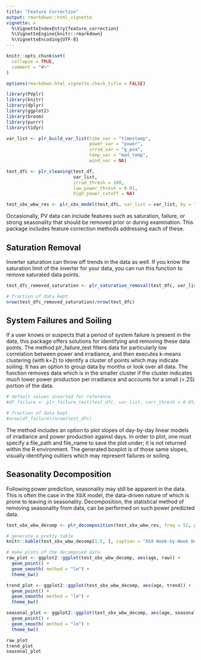---
title: "Feature Correction"
output: rmarkdown::html_vignette
vignette: >
  %\VignetteIndexEntry{feature_correction}
  %\VignetteEngine{knitr::rmarkdown}
  %\VignetteEncoding{UTF-8}
---

```{r setup, include = FALSE}
knitr::opts_chunk$set(
  collapse = TRUE,
  comment = "#>"
)

options(rmarkdown.html_vignette.check_title = FALSE)

```

```{r, include = FALSE}

library(PVplr)
library(knitr)
library(dplyr)
library(ggplot2)
library(broom)
library(purrr)
library(tidyr)

var_list <- plr_build_var_list(time_var = "timestamp", 
                               power_var = "power", 
                               irrad_var = "g_poa", 
                               temp_var = "mod_temp", 
                               wind_var = NA)

test_dfc <- plr_cleaning(test_df, 
                         var_list, 
                         irrad_thresh = 100, 
                         low_power_thresh = 0.01, 
                         high_power_cutoff = NA)

test_xbx_wbw_res <- plr_xbx_model(test_dfc, var_list = var_list, by = "week", data_cutoff = 30, predict_data = NULL)
```

Occasionally, PV data can include features such as saturation, failure, or strong seasonality that should be removed prior or during examination. This package includes feature correction methods addressing each of these.

## Saturation Removal ##

Inverter saturation can throw off trends in the data as well. If you know the saturation limit of the inverter for your data, you can run this function to remove saturated data points.
```{r}
test_dfc_removed_saturation <- plr_saturation_removal(test_dfc, var_list, sat_limit = 3000, power_thresh = 0.99)

# fraction of data kept
nrow(test_dfc_removed_saturation)/nrow(test_dfc)
```

## System Failures and Soiling ###

If a user knows or suspects that a period of system failure is present in the data, this package offers solutions for identifying and removing these data points. The method plr_failure_test filters data for particularly low correlation between power and irradiance, and then executes k-means clustering (with k=2) to identify a cluster of points which may indicate soiling. It has an option to group data by months or look over all data. The function removes data which is in the smaller cluster if the cluster indicates much lower power production per irradiance and accounts for a small (<.25) portion of the data.
```{r}
# default values inserted for reference
#df_failure <- plr_failure_test(test_dfc, var_list, corr_thresh = 0.95, plot = FALSE, by_month = FALSE)

# fraction of data kept
#nrow(df_failure)/nrow(test_dfc)
```
The method includes an option to plot slopes of day-by-day linear models of irradiance and power production against days. In order to plot, one must specify a file_path and file_name to save the plot under; it is not returned within the R environment. The generated boxplot is of those same slopes, visually identifying outliers which may represent failures or soiling.


## Seasonality Decomposition ##

Following power prediction, seasonality may still be apparent in the data. This is often the case in the XbX model, the data-driven nature of which is prone to leaving in seasonality. Decomposition, the statistical method of removing seasonality from data, can be performed on such power predicted data.

```{r}
test_xbx_wbw_decomp <- plr_decomposition(test_xbx_wbw_res, freq = 52, power_var = 'power_var', time_var = 'time_var', plot = FALSE, plot_file = NULL, title = NULL, data_file = NULL)

# generate a pretty table
knitr::kable(test_xbx_wbw_decomp[1:5, ], caption = "XbX Week-by-Week Decomposition: Resulting Data")
```

```{r}
# make plots of the decomposed data
raw_plot <- ggplot2::ggplot(test_xbx_wbw_decomp, aes(age, raw)) +
  geom_point() +
  geom_smooth( method = "lm") +
  theme_bw()

trend_plot <- ggplot2::ggplot(test_xbx_wbw_decomp, aes(age, trend)) +
  geom_point() +
  geom_smooth( method = "lm") +
  theme_bw()

seasonal_plot <- ggplot2::ggplot(test_xbx_wbw_decomp, aes(age, seasonal)) +
  geom_point() +
  geom_smooth( method = "lm") +
  theme_bw()

raw_plot
trend_plot
seasonal_plot
```
